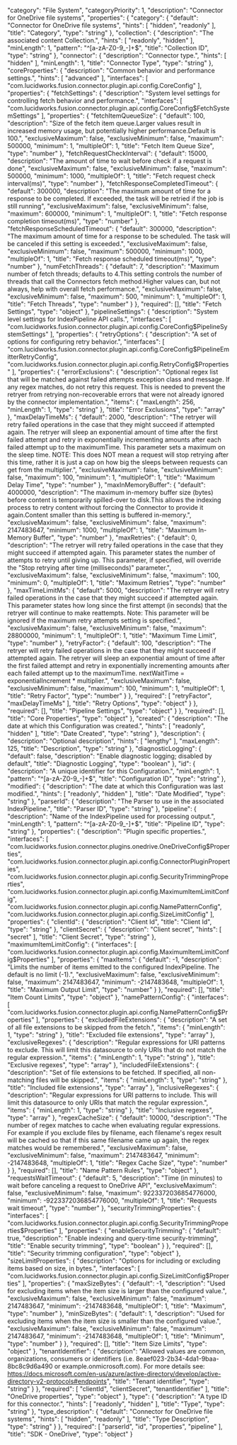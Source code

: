   "category": "File System",
  "categoryPriority": 1,
  "description": "Connector for OneDrive file systems",
  "properties": {
    "category": {
      "default": "Connector for OneDrive file systems",
      "hints": [
        "hidden",
        "readonly"
      ],
      "title": "Category",
      "type": "string"
    },
    "collection": {
      "description": "The associated content Collection.",
      "hints": [
        "readonly",
        "hidden"
      ],
      "minLength": 1,
      "pattern": "^[a-zA-Z0-9_-]+$",
      "title": "Collection ID",
      "type": "string"
    },
    "connector": {
      "description": "Connector type.",
      "hints": [
        "hidden"
      ],
      "minLength": 1,
      "title": "Connector Type",
      "type": "string"
    },
    "coreProperties": {
      "description": "Common behavior and performance settings.",
      "hints": [
        "advanced"
      ],
      "interfaces": [
        "com.lucidworks.fusion.connector.plugin.api.config.CoreConfig"
      ],
      "properties": {
        "fetchSettings": {
          "description": "System level settings for controlling fetch behavior and performance.",
          "interfaces": [
            "com.lucidworks.fusion.connector.plugin.api.config.CoreConfig$FetchSystemSettings"
          ],
          "properties": {
            "fetchItemQueueSize": {
              "default": 100,
              "description": "Size of the fetch item queue.Larger values result in increased memory usage, but potentially higher performance.Default is 100.",
              "exclusiveMaximum": false,
              "exclusiveMinimum": false,
              "maximum": 500000,
              "minimum": 1,
              "multipleOf": 1,
              "title": "Fetch Item Queue Size",
              "type": "number"
            },
            "fetchRequestCheckInterval": {
              "default": 15000,
              "description": "The amount of time to wait before check if a request is done",
              "exclusiveMaximum": false,
              "exclusiveMinimum": false,
              "maximum": 500000,
              "minimum": 1000,
              "multipleOf": 1,
              "title": "Fetch request check interval(ms)",
              "type": "number"
            },
            "fetchResponseCompletedTimeout": {
              "default": 300000,
              "description": "The maximum amount of time for a response to be completed. If exceeded, the task will be retried if the job is still running",
              "exclusiveMaximum": false,
              "exclusiveMinimum": false,
              "maximum": 600000,
              "minimum": 1,
              "multipleOf": 1,
              "title": "Fetch response completion timeout(ms)",
              "type": "number"
            },
            "fetchResponseScheduledTimeout": {
              "default": 300000,
              "description": "The maximum amount of time for a response to be scheduled. The task will be canceled if this setting is exceeded.",
              "exclusiveMaximum": false,
              "exclusiveMinimum": false,
              "maximum": 500000,
              "minimum": 1000,
              "multipleOf": 1,
              "title": "Fetch response scheduled timeout(ms)",
              "type": "number"
            },
            "numFetchThreads": {
              "default": 7,
              "description": "Maximum number of fetch threads; defaults to 4.This setting controls the number of threads that call the Connectors fetch method.Higher values can, but not always, help with overall fetch performance.",
              "exclusiveMaximum": false,
              "exclusiveMinimum": false,
              "maximum": 500,
              "minimum": 1,
              "multipleOf": 1,
              "title": "Fetch Threads",
              "type": "number"
            }
          },
          "required": [],
          "title": "Fetch Settings",
          "type": "object"
        },
        "pipelineSettings": {
          "description": "System level settings for IndexPipeline API calls.",
          "interfaces": [
            "com.lucidworks.fusion.connector.plugin.api.config.CoreConfig$PipelineSystemSettings"
          ],
          "properties": {
            "retryOptions": {
              "description": "A set of options for configuring retry behavior.",
              "interfaces": [
                "com.lucidworks.fusion.connector.plugin.api.config.CoreConfig$PipelineEmitterRetryConfig",
                "com.lucidworks.fusion.connector.plugin.api.config.RetryConfig$Properties"
              ],
              "properties": {
                "errorExclusions": {
                  "description": "Optional regex list that will be matched against failed attempts exception class and message. If any regex matches, do not retry this request. This is needed to prevent the retryer from retrying non-recoverable errors that were not already ignored by the connector implementation.",
                  "items": {
                    "maxLength": 256,
                    "minLength": 1,
                    "type": "string"
                  },
                  "title": "Error Exclusions",
                  "type": "array"
                },
                "maxDelayTimeMs": {
                  "default": 2000,
                  "description": "The retryer will retry failed operations in the case that they might succeed if attempted again. The retryer will sleep an exponential amount of time after the first failed attempt and retry in exponentially incrementing amounts after each failed attempt up to the maximumTime. This parameter sets a maximum on the sleep time. NOTE: This does NOT mean a request will stop retrying after this time, rather it is just a cap on how big the sleeps between requests can get from the multiplier.",
                  "exclusiveMaximum": false,
                  "exclusiveMinimum": false,
                  "maximum": 100,
                  "minimum": 1,
                  "multipleOf": 1,
                  "title": "Maximum Delay Time",
                  "type": "number"
                },
                "maxInMemoryBuffer": {
                  "default": 4000000,
                  "description": "The maximum in-memory buffer size (bytes) before content is temporarily spilled-over to disk.This allows the indexing process to retry content without forcing the Connector to provide it again.Content smaller than this setting is buffered in-memory.",
                  "exclusiveMaximum": false,
                  "exclusiveMinimum": false,
                  "maximum": 2147483647,
                  "minimum": 1000,
                  "multipleOf": 1,
                  "title": "Maximum In-Memory Buffer",
                  "type": "number"
                },
                "maxRetries": {
                  "default": 0,
                  "description": "The retryer will retry failed operations in the case that they might succeed if attempted again. This parameter states the number of attempts to retry until giving up. This parameter, if specified, will override the \"Stop retrying after time (milliseconds)\" parameter.",
                  "exclusiveMaximum": false,
                  "exclusiveMinimum": false,
                  "maximum": 100,
                  "minimum": 0,
                  "multipleOf": 1,
                  "title": "Maximum Retries",
                  "type": "number"
                },
                "maxTimeLimitMs": {
                  "default": 5000,
                  "description": "The retryer will retry failed operations in the case that they might succeed if attempted again. This parameter states how long since the first attempt (in seconds) that the retryer will continue to make reattempts. Note: This parameter will be ignored if the maximum retry attempts setting is specified.",
                  "exclusiveMaximum": false,
                  "exclusiveMinimum": false,
                  "maximum": 28800000,
                  "minimum": 1,
                  "multipleOf": 1,
                  "title": "Maximum Time Limit",
                  "type": "number"
                },
                "retryFactor": {
                  "default": 100,
                  "description": "The retryer will retry failed operations in the case that they might succeed if attempted again. The retryer will sleep an exponential amount of time after the first failed attempt and retry in exponentially incrementing amounts after each failed attempt up to the maximumTime. nextWaitTime = exponentialIncrement * multiplier.",
                  "exclusiveMaximum": false,
                  "exclusiveMinimum": false,
                  "maximum": 100,
                  "minimum": 1,
                  "multipleOf": 1,
                  "title": "Retry Factor",
                  "type": "number"
                }
              },
              "required": [
                "retryFactor",
                "maxDelayTimeMs"
              ],
              "title": "Retry Options",
              "type": "object"
            }
          },
          "required": [],
          "title": "Pipeline Settings",
          "type": "object"
        }
      },
      "required": [],
      "title": "Core Properties",
      "type": "object"
    },
    "created": {
      "description": "The date at which this Configuration was created.",
      "hints": [
        "readonly",
        "hidden"
      ],
      "title": "Date Created",
      "type": "string"
    },
    "description": {
      "description": "Optional description",
      "hints": [
        "lengthy"
      ],
      "maxLength": 125,
      "title": "Description",
      "type": "string"
    },
    "diagnosticLogging": {
      "default": false,
      "description": "Enable diagnostic logging; disabled by default",
      "title": "Diagnostic Logging",
      "type": "boolean"
    },
    "id": {
      "description": "A unique identifier for this Configuration.",
      "minLength": 1,
      "pattern": "^[a-zA-Z0-9_-]+$",
      "title": "Configuration ID",
      "type": "string"
    },
    "modified": {
      "description": "The date at which this Configuration was last modified.",
      "hints": [
        "readonly",
        "hidden"
      ],
      "title": "Date Modified",
      "type": "string"
    },
    "parserId": {
      "description": "The Parser to use in the associated IndexPipeline.",
      "title": "Parser ID",
      "type": "string"
    },
    "pipeline": {
      "description": "Name of the IndexPipeline used for processing output.",
      "minLength": 1,
      "pattern": "^[a-zA-Z0-9_-]+$",
      "title": "Pipeline ID",
      "type": "string"
    },
    "properties": {
      "description": "Plugin specific properties.",
      "interfaces": [
        "com.lucidworks.fusion.connector.plugins.onedrive.OneDriveConfig$Properties",
        "com.lucidworks.fusion.connector.plugin.api.config.ConnectorPluginProperties",
        "com.lucidworks.fusion.connector.plugin.api.config.SecurityTrimmingProperties",
        "com.lucidworks.fusion.connector.plugin.api.config.MaximumItemLimitConfig",
        "com.lucidworks.fusion.connector.plugin.api.config.NamePatternConfig",
        "com.lucidworks.fusion.connector.plugin.api.config.SizeLimitConfig"
      ],
      "properties": {
        "clientId": {
          "description": "Client Id",
          "title": "Client Id",
          "type": "string"
        },
        "clientSecret": {
          "description": "Client secret",
          "hints": [
            "secret"
          ],
          "title": "Client Secret",
          "type": "string"
        },
        "maximumItemLimitConfig": {
          "interfaces": [
            "com.lucidworks.fusion.connector.plugin.api.config.MaximumItemLimitConfig$Properties"
          ],
          "properties": {
            "maxItems": {
              "default": -1,
              "description": "Limits the number of items emitted to the configured IndexPipeline. The default is no limit (-1).",
              "exclusiveMaximum": false,
              "exclusiveMinimum": false,
              "maximum": 2147483647,
              "minimum": -2147483648,
              "multipleOf": 1,
              "title": "Maximum Output Limit",
              "type": "number"
            }
          },
          "required": [],
          "title": "Item Count Limits",
          "type": "object"
        },
        "namePatternConfig": {
          "interfaces": [
            "com.lucidworks.fusion.connector.plugin.api.config.NamePatternConfig$Properties"
          ],
          "properties": {
            "excludedFileExtensions": {
              "description": "A set of all file extensions to be skipped from the fetch.",
              "items": {
                "minLength": 1,
                "type": "string"
              },
              "title": "Excluded file extensions",
              "type": "array"
            },
            "exclusiveRegexes": {
              "description": "Regular expressions for URI patterns to exclude. This will limit this datasource to only URIs that do not match the regular expression.",
              "items": {
                "minLength": 1,
                "type": "string"
              },
              "title": "Exclusive regexes",
              "type": "array"
            },
            "includedFileExtensions": {
              "description": "Set of file extensions to be fetched. If specified, all non-matching files will be skipped.",
              "items": {
                "minLength": 1,
                "type": "string"
              },
              "title": "Included file extensions",
              "type": "array"
            },
            "inclusiveRegexes": {
              "description": "Regular expressions for URI patterns to include. This will limit this datasource to only URIs that match the regular expression.",
              "items": {
                "minLength": 1,
                "type": "string"
              },
              "title": "Inclusive regexes",
              "type": "array"
            },
            "regexCacheSize": {
              "default": 10000,
              "description": "The number of regex matches to cache when evaluating regular expressions. For example if you exclude files by filename, each filename's regex result will be cached so that if this same filename came up again, the regex matches would be remembered.",
              "exclusiveMaximum": false,
              "exclusiveMinimum": false,
              "maximum": 2147483647,
              "minimum": -2147483648,
              "multipleOf": 1,
              "title": "Regex Cache Size",
              "type": "number"
            }
          },
          "required": [],
          "title": "Name Pattern Rules",
          "type": "object"
        },
        "requestsWaitTimeout": {
          "default": 5,
          "description": "Time (in minutes) to wait before canceling a request to OneDrive API",
          "exclusiveMaximum": false,
          "exclusiveMinimum": false,
          "maximum": 9223372036854776000,
          "minimum": -9223372036854776000,
          "multipleOf": 1,
          "title": "Requests wait timeout",
          "type": "number"
        },
        "securityTrimmingProperties": {
          "interfaces": [
            "com.lucidworks.fusion.connector.plugin.api.config.SecurityTrimmingProperties$Properties"
          ],
          "properties": {
            "enableSecurityTrimming": {
              "default": true,
              "description": "Enable indexing and query-time security-trimming",
              "title": "Enable security trimming",
              "type": "boolean"
            }
          },
          "required": [],
          "title": "Security trimming configuration",
          "type": "object"
        },
        "sizeLimitProperties": {
          "description": "Options for including or excluding items based on size, in bytes.",
          "interfaces": [
            "com.lucidworks.fusion.connector.plugin.api.config.SizeLimitConfig$Properties"
          ],
          "properties": {
            "maxSizeBytes": {
              "default": -1,
              "description": "Used for excluding items when the item size is larger than the configured value.",
              "exclusiveMaximum": false,
              "exclusiveMinimum": false,
              "maximum": 2147483647,
              "minimum": -2147483648,
              "multipleOf": 1,
              "title": "Maximum",
              "type": "number"
            },
            "minSizeBytes": {
              "default": 1,
              "description": "Used for excluding items when the item size is smaller than the configured value.",
              "exclusiveMaximum": false,
              "exclusiveMinimum": false,
              "maximum": 2147483647,
              "minimum": -2147483648,
              "multipleOf": 1,
              "title": "Minimum",
              "type": "number"
            }
          },
          "required": [],
          "title": "Item Size Limits",
          "type": "object"
        },
        "tenantIdentifier": {
          "description": "Allowed values are common, organizations, consumers or identifiers (i.e. 8eaef023-2b34-4da1-9baa-8bc8c9d6a490 or example.onmicrosoft.com). For more details see: https://docs.microsoft.com/en-us/azure/active-directory/develop/active-directory-v2-protocols#endpoints",
          "title": "Tenant identifier",
          "type": "string"
        }
      },
      "required": [
        "clientId",
        "clientSecret",
        "tenantIdentifier"
      ],
      "title": "OneDrive properties",
      "type": "object"
    },
    "type": {
      "description": "A type ID for this connector.",
      "hints": [
        "readonly",
        "hidden"
      ],
      "title": "Type",
      "type": "string"
    },
    "type_description": {
      "default": "Connector for OneDrive file systems",
      "hints": [
        "hidden",
        "readonly"
      ],
      "title": "Type Description",
      "type": "string"
    }
  },
  "required": [
    "parserId",
    "id",
    "properties",
    "pipeline"
  ],
  "title": "SDK - OneDrive",
  "type": "object"
}
